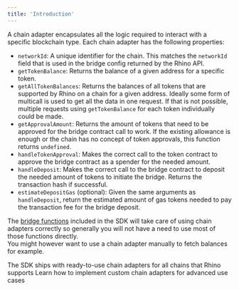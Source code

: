 ```yaml
---
title: 'Introduction'
---
```


A chain adapter encapsulates all the logic required to interact with a specific blockchain type. Each chain adapter has the following properties:

- `networkId`: A unique identifier for the chain. This matches the `networkId` field that is used in the bridge config returned by the Rhino API.
- `getTokenBalance`: Returns the balance of a given address for a specific token.
- `getAllTokenBalances`: Returns the balances of all tokens that are supported by Rhino on a chain for a given address. Ideally some form of multicall is used to get all the data in one request. If that is not possible, multiple requests using `getTokenBalance` for each token individually could be made.
- `getApprovalAmount`:  Returns the amount of tokens that need to be approved for the bridge contract call to work. If the existing allowance is enough or the chain has no concept of token approvals, this function returns `undefined`.
- `handleTokenApproval`: Makes the correct call to the token contract to approve the bridge contract as a spender for the needed amount. 
- `handleDeposit`: Makes the correct call to the bridge contract to deposit the needed amount of tokens to initiate the bridge. Returns the transaction hash if successful.
- `estimateDepositGas` (optional): Given the same arguments as `handleDeposit`, return the estimated amount of gas tokens needed to pay the transaction fee for the bridge deposit.

The [bridge functions](/sdk/bridge-functions/bridge) included in the SDK will take care of using chain adapters correctly so generally you will not have a need to use most of those functions directly.  
You might however want to use a chain adapter manually to fetch balances for example.

<CardGroup cols={2}>
  <Card title="Included chain adapters" icon="plug" href="/sdk/chain-adapters/overview">
    The SDK ships with ready-to-use chain adapters for all chains that Rhino supports
  </Card>
  <Card title="Implement custom chain adapters" icon="code" href="/sdk/chain-adapters/custom-chain-adapters">
    Learn how to implement custom chain adapters for advanced use cases
  </Card>
</CardGroup>
